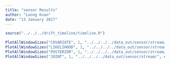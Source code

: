 ```yaml
---
title: "sensor Results"
author: "Loong Kuan"
date: "13 January 2017"
---
```


```r
source("../../../drift_timeline/timeline.R")
```

```r
PlotAllWindowSizes("COVARIATE", 1, "../../../../data_out/sensor/stream/", c())
PlotAllWindowSizes("LIKELIHOOD", 1, "../../../../data_out/sensor/stream/", c())
PlotAllWindowSizes("POSTERIOR", 1, "../../../../data_out/sensor/stream/", c())
PlotAllWindowSizes("JOINT", 1, "../../../../data_out/sensor/stream/", c())
```